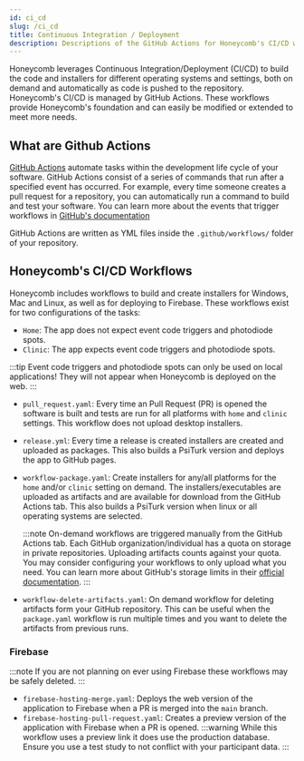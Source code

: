 ```yaml
---
id: ci_cd
slug: /ci_cd
title: Continuous Integration / Deployment
description: Descriptions of the GitHub Actions for Honeycomb's CI/CD workflows
---
```


Honeycomb leverages Continuous Integration/Deployment (CI/CD) to build the code and installers for different operating systems and settings, both on demand and automatically as code is pushed to the repository. Honeycomb's CI/CD is managed by GitHub Actions. These workflows provide Honeycomb's foundation and can easily be modified or extended to meet more needs.

## What are Github Actions

[GitHub Actions](https://docs.github.com/en/actions) automate tasks within the development life cycle of your software. GitHub Actions consist of a series of commands that run after a specified event has occurred. For example, every time someone creates a pull request for a repository, you can automatically run a command to build and test your software. You can learn more about the events that trigger workflows in [GitHub's documentation](https://docs.github.com/en/actions/reference/events-that-trigger-workflows)

GitHub Actions are written as YML files inside the `.github/workflows/` folder of your repository.

## Honeycomb's CI/CD Workflows

Honeycomb includes workflows to build and create installers for Windows, Mac and Linux, as well as for deploying to Firebase. These workflows exist for two configurations of the tasks:

- `Home`: The app does not expect event code triggers and photodiode spots.
- `Clinic`: The app expects event code triggers and photodiode spots.

:::tip
Event code triggers and photodiode spots can only be used on local applications! They will not appear when Honeycomb is deployed on the web.
:::

- `pull_request.yaml`: Every time an Pull Request (PR) is opened the software is built and tests are run for all platforms with `home` and `clinic` settings. This workflow does not upload desktop installers.
- `release.yml`: Every time a release is created installers are created and uploaded as packages. This also builds a PsiTurk version and deploys the app to GitHub pages.
- `workflow-package.yaml`: Create installers for any/all platforms for the `home` and/or `clinic` setting on demand. The installers/executables are uploaded as artifacts and are available for download from the GitHub Actions tab. This also builds a PsiTurk version when linux or all operating systems are selected.

  :::note
  On-demand workflows are triggered manually from the GitHub Actions tab. Each GitHub organization/individual has a quota on storage in private repositories. Uploading artifacts counts against your quota. You may consider configuring your workflows to only upload what you need. You can learn more about GitHub's storage limits in their [official documentation](https://docs.github.com/en/billing/managing-billing-for-github-actions/about-billing-for-github-actions#about-billing-for-github-actions).
  :::

- `workflow-delete-artifacts.yaml`: On demand workflow for deleting artifacts form your GitHub repository. This can be useful when the `package.yaml` workflow is run multiple times and you want to delete the artifacts from previous runs.

### Firebase

:::note
If you are not planning on ever using Firebase these workflows may be safely deleted.
:::

- `firebase-hosting-merge.yaml`: Deploys the web version of the application to Firebase when a PR is merged into the `main` branch.
- `firebase-hosting-pull-request.yaml`: Creates a preview version of the application with Firebase when a PR is opened.
  :::warning
  While this workflow uses a preview link it does use the production database. Ensure you use a test study to not conflict with your participant data.
  :::

